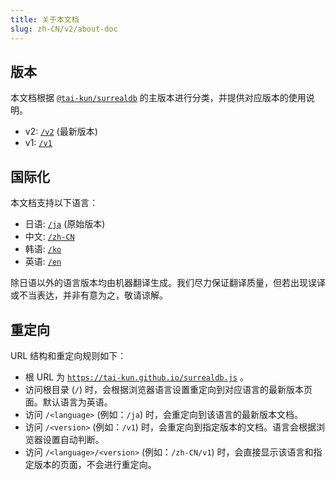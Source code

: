 ```yaml
---
title: 关于本文档
slug: zh-CN/v2/about-doc
---
```


## 版本

本文档根据 [`@tai-kun/surrealdb`](https://www.npmjs.com/package/@tai-kun/surrealdb) 的主版本进行分类，并提供对应版本的使用说明。

- v2: [`/v2`](https://tai-kun.github.io/surrealdb.js/v2) (最新版本)
- v1: [`/v1`](https://tai-kun.github.io/surrealdb.js/v1)

## 国际化

本文档支持以下语言：

- 日语: [`/ja`](https://tai-kun.github.io/surrealdb.js/ja) (原始版本)
- 中文: [`/zh-CN`](https://tai-kun.github.io/surrealdb.js/zh-CN)
- 韩语: [`/ko`](https://tai-kun.github.io/surrealdb.js/ko)
- 英语: [`/en`](https://tai-kun.github.io/surrealdb.js/en)

除日语以外的语言版本均由机器翻译生成。我们尽力保证翻译质量，但若出现误译或不当表达，并非有意为之，敬请谅解。

## 重定向

URL 结构和重定向规则如下：

- 根 URL 为 [`https://tai-kun.github.io/surrealdb.js`](https://tai-kun.github.io/surrealdb.js) 。
- 访问根目录 (`/`) 时，会根据浏览器语言设置重定向到对应语言的最新版本页面。默认语言为英语。
- 访问 `/<language>` (例如：`/ja`) 时，会重定向到该语言的最新版本文档。
- 访问 `/<version>` (例如：`/v1`) 时，会重定向到指定版本的文档。语言会根据浏览器设置自动判断。
- 访问 `/<language>/<version>` (例如：`/zh-CN/v1`) 时，会直接显示该语言和指定版本的页面，不会进行重定向。
